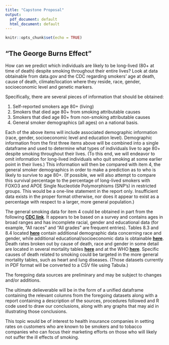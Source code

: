 ```yaml
---
title: "Capstone Proposal"
output:
  pdf_document: default
  html_document: default
---
```


```r
knitr::opts_chunk$set(echo = TRUE)
```

## "The George Burns Effect"

  How can we predict which individuals are likely to be long-lived (80+ at time of death) despite smoking throughout their entire lives? Look at data obtainable from data.gov and the CDC regarding smokers’ age at death, cause of death, climate/location where they reside, race, gender, socioeconomic level and genetic markers. 

  Specifically, there are several pieces of information that should be obtained: 

1. Self-reported smokers age 80+ (living)
2. Smokers that died age 80+ from smoking attributable causes
3. Smokers that died age 80+ from non-smoking attributable causes
4. General smoker demographics (all ages) on a national basis. 

Each of the above items will include associated demographic information (race, gender, socioeconomic level and education level). Demographic information from the first three items above will be combined into a single dataframe and used to determine what types of individuals live to age 80+ despite smoking throughout their lives. (To this end, we will endeavor to omit information for long-lived individuals who quit smoking at some earlier point in their lives.) This information will then be compared with item 4, the general smoker demographics in order to make a prediction as to who is likely to survive to age 80+.  (If possible, we will also attempt to compare this survival percentage to the percentage of long-lived smokers with FOXO3 and APOE Single Nucleotide Polymorphisms (SNP's) in restricted groups. This would be a one-line statement in the report only. Insufficient data exists in the proper format otherwise, nor does it appear to exist as a percentage with respect to a larger, more general population.) 

  The general smoking data for item 4 could be obtained in part from the following **[CDC link](https://data.cdc.gov/api/views/4y6p-yphk/rows.csv?accessType=DOWNLOAD)**. It appears to be based on a survey and contains ages in broad ranges and has incomplete racial, gender and educational data (for example, "All races" and "All grades" are frequent entries). Tables 8.3 and 8.4 located **[here](https://www.cdc.gov/nchs/data/nhis/earlyrelease/earlyrelease201705.pdf)** contain additional demographic data concerning race and gender, while additional educational/socioeconomic data is obtainable **[here](https://www.cdc.gov/mmwr/preview/mmwrhtml/mm6325a3.htm)**. Death rates broken out by cause of death, race and gender in some detail are located in several mortality tables **[here](https://www.cdc.gov/nchs/data/hus/hus16.pdf)** and at the WHO **[here](http://apps.who.int/iris/bitstream/10665/44815/1/9789241564434_eng.pdf)**. Specific causes of death related to smoking could be targeted in the more general mortality tables, such as heart and lung diseases. (Those datasets currently in PDF format will be converted to a CSV file using Tabula.) 
  
  The foregoing data sources are preliminary and may be subject to changes and/or additions. 
  
  The ultimate delieverable will be in the form of a unified dataframe containing the relevant columns from the foregoing datasets along with a report containing a description of the sources, procedures followed and R code used to draw our conclusions, along with any graphs that may aid in illustrating those conclusions.  

  This topic would be of interest to health insurance companies in setting rates on customers who are known to be smokers and to tobacco companies who can focus their marketing efforts on those who will likely not suffer the ill effects of smoking. 